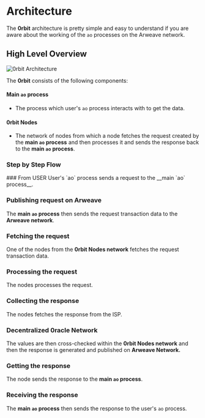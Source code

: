  
# Architecture

The __0rbit__ architecture is pretty simple and easy to understand if you are aware about the working of the `ao` processes on the Arweave network.

## High Level Overview

![0rbit Architecture](assets/images/architecture/main.png)


The __0rbit__ consists of the following components:

#### Main `ao` process 
  - The process which user's `ao` process interacts with to get the data.

#### 0rbit Nodes
  - The network of nodes from which a node fetches the request created by the __main `ao` process__ and then processes it and sends the response back to the __main `ao` process__.

### Step by Step Flow

<Steps>
### From USER
User's `ao` process sends a request to the __main `ao` process__.
 
### Publishing request on Arweave
The __main `ao` process__ then sends the request transaction data to the __Arweave network__.

### Fetching the request
One of the nodes from the __0rbit Nodes network__ fetches the request transaction data.

### Processing the request
The nodes processes the request.

### Collecting the response
The nodes fetches the response from the ISP.

### Decentralized 0racle Network
The values are then cross-checked within the __0rbit Nodes network__ and then the response is generated and published on __Arweave Network.__

### Getting the response
The node sends the response to the __main `ao` process__.

### Receiving the response
The __main `ao` process__ then sends the response to the user's `ao` process.

</Steps>
